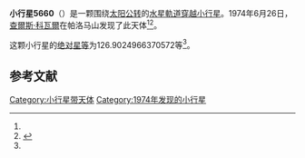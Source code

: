 {{Infobox planet
| bgcolour = #FFFFC0
| name = 5660
| symbol = 
| image = 
| caption = 
| discovery = yes
| discovery_ref = 
| discoverer = [[查爾斯·科瓦爾|查爾斯·科瓦爾]]
| discovery_site = [[帕洛马山|帕洛马山]] 
| discovered = 1974年6月26日
| designations = yes
| mp_name = 
| named_after = 
| alt_names = 1974 MA/ 1993 OL
| mp_category = [[阿波罗型小行星|阿波罗型小行星]]
| orbit_ref = <ref name="a">[http://ssd.jpl.nasa.gov/sbdb.cgi?sstr=5660 5660] {{Wayback|url=http://ssd.jpl.nasa.gov/sbdb.cgi?sstr=5660 |date=20111016014614 }}，小行星數據庫瀏覽器（JPL Small-Body Database Browser）－[[美国国家航空航天局|美国国家航空航天局]]喷气推进实验室</ref>
| epoch = 2456400.5 (2013年4月18日更新)
| aphelion = {{convert|3.146720494566082|AU|km|3|abbr=on|lk=out}}
| perihelion = {{convert|.4241673881751173|AU|km|3|abbr=on}}
| semimajor = {{convert|1.7854439413706|AU|km|3|abbr=on}}
| eccentricity = 0.762430296
| period = 871.4004007 [[日|日]]<br />2.39[[儒略年|儒略年]]
| avg_speed = 
| inclination = 38.06524499329635
| asc_node = 302.3055954945622
| mean_anomaly = 
| arg_peri = 126.9024966370572
| satellites = 
| physical_characteristics = yes
| dimensions = 
| mass = 
| density = 
| surface_grav = 
| escape_velocity = 
| sidereal_day = 
| axial_tilt = 
| pole_ecliptic_lat = 
| pole_ecliptic_lon = 
| albedo = 
| temperatures= 
| temp_name1 = 
| mean_temp_1 = 
| max_temp_1 = 
| temp_name2 = 
| max_temp_2 = 
| spectral_type = 
| abs_magnitude = 126.9024966370572
}}

'''小行星5660'''（{{lang-en|5660}}）是一颗围绕[[太阳|太阳]][[公转|公转]]的[[水星軌道穿越小行星|水星軌道穿越小行星]]。1974年6月26日，[[查爾斯·科瓦爾|查爾斯·科瓦爾]]在帕洛马山发现了此天体<ref name="a" /><ref>{{cite news|title=小行星列表|url=http://cfa-www.harvard.edu/iau/lists/NumberedMPs.txt|accessdate=2013-07-08|newspaper=哈佛大学|archive-date=2008-05-17|archive-url=https://web.archive.org/web/20080517010638/http://cfa-www.harvard.edu/iau/lists/NumberedMPs.txt|dead-url=no}}</ref>。

这颗小行星的[[绝对星等|绝对星等]]为126.9024966370572等<ref name="a" />。

==参考文献==
{{reflist}}
{{Minor Planet Number|[[小行星5659|小行星5659]]|[[小行星5661|小行星5661]]}}

{{小天体}}

[[Category:小行星带天体|Category:小行星带天体]]
[[Category:1974年发现的小行星|Category:1974年发现的小行星]]

{{asteroid-stub}}
